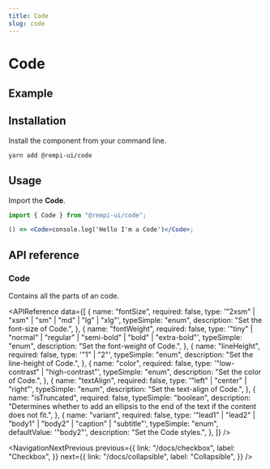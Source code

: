 ```yaml
---
title: Code
slug: code
---
```


# Code

<Description text="Marks text to signify a short fragment of computer code." />

## Example

<PreviewComponent name="code" />

## Installation

Install the component from your command line.

```bash
yarn add @rempi-ui/code
```

## Usage

Import the <strong>Code</strong>.

```jsx
import { Code } from "@rempi-ui/code";

() => <Code>console.log('Hello I'm a Code')</Code>;
```

## API reference

### Code

Contains all the parts of an code.

<APIReference
  data={[
    {
      name: "fontSize",
      required: false,
      type: '"2xsm" | "xsm" | "sm" | "md" | "lg" | "xlg"',
      typeSimple: "enum",
      description: "Set the font-size of Code.",
    },
    {
      name: "fontWeight",
      required: false,
      type: '"tiny" | "normal" | "regular" | "semi-bold" | "bold" | "extra-bold"',
      typeSimple: "enum",
      description: "Set the font-weight of Code.",
    },
    {
      name: "lineHeight",
      required: false,
      type: '"1" | "2"',
      typeSimple: "enum",
      description: "Set the line-height of Code.",
    },
    {
      name: "color",
      required: false,
      type: '"low-contrast" | "high-contrast"',
      typeSimple: "enum",
      description: "Set the color of Code.",
    },
    {
      name: "textAlign",
      required: false,
      type: '"left" | "center" | "right"',
      typeSimple: "enum",
      description: "Set the text-align of Code.",
    },
    {
      name: "isTruncated",
      required: false,
      typeSimple: "boolean",
      description:
        "Determines whether to add an ellipsis to the end of the text if the content does not fit.",
    },
    {
      name: "variant",
      required: false,
      type: '"lead1" | "lead2" | "body1" | "body2" | "caption" | "subtitle"',
      typeSimple: "enum",
      defaultValue: '"body2"',
      description: "Set the Code styles.",
    },
  ]}
/>

<NavigationNextPrevious
  previous={{
    link: "/docs/checkbox",
    label: "Checkbox",
  }}
  next={{
    link: "/docs/collapsible",
    label: "Collapsible",
  }}
/>
